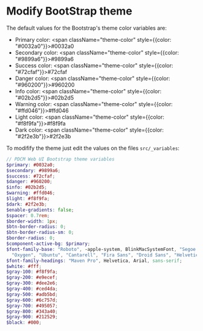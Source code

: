 
<Meta title="Documentation/How to guides/6. Modify Bootstrap theme" />

# Modify BootStrap theme

The default values for the Bootstrap's theme color variables are:

- Primary color: <span className="theme-color" style={{color: "#0032a0"}}>#0032a0</span>
- Secondary color: <span className="theme-color" style={{color: "#9899a6"}}>#9899a6</span>
- Success color: <span className="theme-color" style={{color: "#72cfaf"}}>#72cfaf</span>
- Danger color: <span className="theme-color" style={{color: "#960200"}}>#960200</span>
- Info color: <span className="theme-color" style={{color: "#02b2d5"}}>#02b2d5</span>
- Warning color: <span className="theme-color" style={{color: "#ffd046"}}>#ffd046</span>
- Light color: <span className="theme-color" style={{color: "#f8f9fa"}}>#f8f9fa</span>
- Dark color: <span className="theme-color" style={{color: "#2f2e3b"}}>#2f2e3b</span>

To modifify the theme just edit the values on the files `src/_variables`:

```scss
// PDCM Web UI Bootstrap theme variables
$primary: #0032a0;
$secondary: #9899a6;
$success: #72cfaf;
$danger: #960200;
$info: #02b2d5;
$warning: #ffd046;
$light: #f8f9fa;
$dark: #2f2e3b;
$enable-gradients: false;
$spacer: 0.7rem;
$border-width: 1px;
$btn-border-radius: 0;
$btn-border-radius-sm: 0;
$border-radius: 0;
$component-active-bg: $primary;
$font-family-base: "Roboto", -apple-system, BlinkMacSystemFont, "Segoe UI", "Roboto",
  "Oxygen", "Ubuntu", "Cantarell", "Fira Sans", "Droid Sans", "Helvetica Neue", sans-serif;
$font-family-headings: "Maven Pro", Helvetica, Arial, sans-serif;
$white: #fff;
$gray-100: #f8f9fa;
$gray-200: #e9ecef;
$gray-300: #dee2e6;
$gray-400: #ced4da;
$gray-500: #adb5bd;
$gray-600: #6c757d;
$gray-700: #495057;
$gray-800: #343a40;
$gray-900: #212529;
$black: #000;
```

